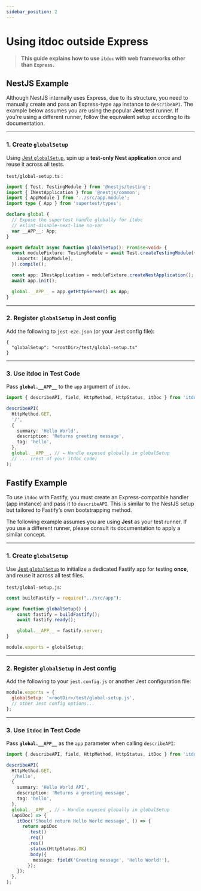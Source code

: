 ```yaml
---
sidebar_position: 2
---
```


# Using itdoc outside Express
> **This guide explains how to use `itdoc` with web frameworks other than `Express`.**

## NestJS Example

Although NestJS internally uses Express, due to its structure, you need to manually create and pass an Express-type `app` instance to `describeAPI`.
The example below assumes you are using the popular **Jest** test runner. If you're using a different runner, follow the equivalent setup according to its documentation.

---

### 1. Create `globalSetup`

Using [Jest `globalSetup`](https://jestjs.io/docs/configuration#globalsetup-string), spin up a **test-only Nest application** once and reuse it across all tests.

`test/global-setup.ts` :

```ts
import { Test, TestingModule } from '@nestjs/testing';
import { INestApplication } from '@nestjs/common';
import { AppModule } from '../src/app.module';
import type { App } from 'supertest/types';

declare global {
  // Expose the supertest handle globally for itdoc
  // eslint-disable-next-line no-var
  var __APP__: App;
}

export default async function globalSetup(): Promise<void> {
  const moduleFixture: TestingModule = await Test.createTestingModule({
    imports: [AppModule],
  }).compile();

  const app: INestApplication = moduleFixture.createNestApplication();
  await app.init();

  global.__APP__ = app.getHttpServer() as App;
}
```

---

### 2. Register `globalSetup` in Jest config

Add the following to `jest-e2e.json` (or your Jest config file):

```jsonc
{
  "globalSetup": "<rootDir>/test/global-setup.ts"
}
```

---

### 3. Use itdoc in Test Code

Pass **`global.__APP__`** to the `app` argument of `itdoc`.

```ts
import { describeAPI, field, HttpMethod, HttpStatus, itDoc } from 'itdoc';

describeAPI(
  HttpMethod.GET,
  '/',
  {
    summary: 'Hello World',
    description: 'Returns greeting message',
    tag: 'hello',
  },
  global.__APP__, // ← Handle exposed globally in globalSetup
  // ... (rest of your itdoc code)
);
```


## Fastify Example

To use `itdoc` with Fastify, you must create an Express-compatible handler (app instance) and pass it to `describeAPI`. This is similar to the NestJS setup but tailored to Fastify’s own bootstrapping method.

The following example assumes you are using **Jest** as your test runner. If you use a different runner, please consult its documentation to apply a similar concept.

---

### 1. Create `globalSetup`

Use [Jest `globalSetup`](https://jestjs.io/docs/configuration#globalsetup-string) to initialize a dedicated Fastify app for testing **once**, and reuse it across all test files.

`test/global-setup.js`:

```js
const buildFastify = require("../src/app");

async function globalSetup() {
    const fastify = buildFastify();
    await fastify.ready();

    global.__APP__ = fastify.server;
}

module.exports = globalSetup;
```

---

### 2. Register `globalSetup` in Jest config

Add the following to your `jest.config.js` or another Jest configuration file:

```js
module.exports = {
  globalSetup: '<rootDir>/test/global-setup.js',
  // other Jest config options...
};
```

---

### 3. Use `itdoc` in Test Code

Pass **`global.__APP__`** as the `app` parameter when calling `describeAPI`:

```ts
import { describeAPI, field, HttpMethod, HttpStatus, itDoc } from 'itdoc';

describeAPI(
  HttpMethod.GET,
  '/hello',
  {
    summary: 'Hello World API',
    description: 'Returns a greeting message',
    tag: 'hello',
  },
  global.__APP__, // ← Handle exposed globally in globalSetup
  (apiDoc) => {
    itDoc('Should return Hello World message', () => {
      return apiDoc
        .test()
        .req()
        .res()
        .status(HttpStatus.OK)
        .body({
          message: field('Greeting message', 'Hello World!'),
        });
    });
  },
);
```
